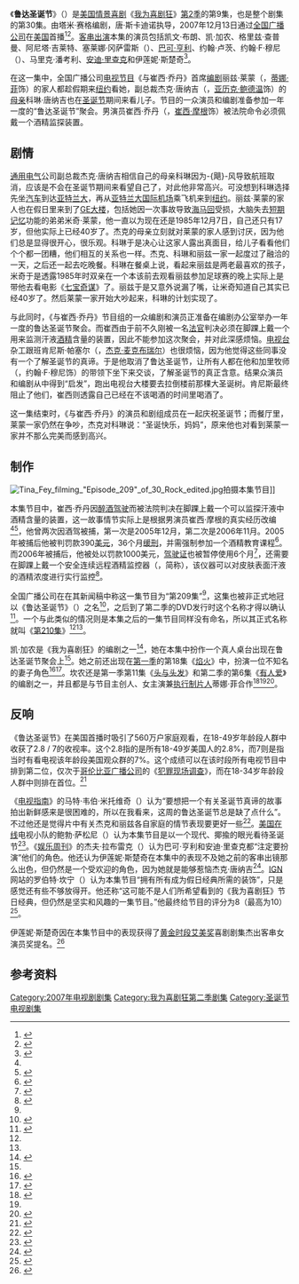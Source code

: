 {{noteTA
|G1=Movie
|G2=Show
|1=zh-cn:我为喜剧狂;zh-tw:超級製作人;zh-hk:娛樂揸Fit人;
|2=zh-hk:珍·嘉露絲姬;zh-cn=简·科拉克斯基;
}}
{{Infobox television episode
| Title        = 鲁达圣诞节<br>Ludachristmas
| Image        =<!-- Deleted image removed:  [[File:2.9_Ludachristmas.png|250px]] -->
| Caption      = The Lemon Family share a meal with Jack and Colleen
| Series       = [[我为喜剧狂|我为喜剧狂]]
| Season       = 2
| Episode      = 9
| Airdate      = {{Start date|2007|12|13}}
| Production   = 209
| Writer       = 塔米·赛格（{{lang|en|Tami Sagher}}）
| Director     = {{link-en|唐·斯卡迪诺|Don Scardino}}
| Music        = 由{{link-en|简·科拉克斯基|Jane Krakowski}}扮演的简娜·玛隆妮（{{lang|en|Jenna Maroney}}）一角表演《{{lang|en|Have Yourself a Merry Little Christmas}}》
| Photographer = 瓦尼亚·西恩祖尔（{{lang|en|Vanja Černjul}}）
| Guests       = 凯文·布朗（{{lang|en|Kevin Brown}}）饰达特·康·斯莱特里（{{lang|en|Dot Com Slattery}}）<br>格里兹·查普曼（{{lang|en|Grizz Chapman}}）饰格里兹·格里斯伍德（{{lang|en|Gris Griswold}}）<br>[[凯·加农|凯·加农]]饰真人桌台<br>{{link-en|阿尼塔·吉莱特|Anita Gillette}}饰玛格丽特·莱蒙（{{lang|en|Margaret Lemon}}）<br>[[巴可·亨利|巴可·亨利]]饰迪克·莱蒙（{{lang|en|Dick Lemon}}）<br>[[约翰·卢茨|约翰·卢茨]]饰J·D·卢兹（{{lang|en|J.D. Lutz}}）<br>{{link-en|马里克·潘考利|Maulik Pancholy}}饰乔纳森（{{lang|en|Jonathan}}）<br>[[安迪·里查克|安迪·里查克]]饰米奇·莱蒙（{{lang|en|Mitch Lemon}}）<br>{{link-en|伊莲妮·斯楚奇|Elaine Stritch}}饰科琳·唐纳吉（{{lang|en|Colleen Donaghy}}）
| Episode list = [[我为喜剧狂_(第2季)|《我为喜剧狂》第2季]]<br>[[我为喜剧狂剧集列表|《我为喜剧狂》剧集列表]]
| Prev         = [[秘密与谎言_(我为喜剧狂)|秘密与谎言]]
| Next         = [[第210集|第210集]]
}}
《'''鲁达圣诞节'''》（{{lang|en|''Ludachristmas''}}）是[[美国|美国]][[情景喜剧|情景喜剧]]《[[我为喜剧狂|我为喜剧狂]]》[[我为喜剧狂_(第2季)|第2季]]的第9集，也是整个剧集的第30集。由塔米·赛格编剧，唐·斯卡迪诺执导，2007年12月13日通过[[全国广播公司|全国广播公司]]在[[美国电视|美国]]首播<ref name="nbcmv">{{cite web |url=http://www.screenrush.co.uk/television/television-813/season-5594/ |title=30 Rock: Episodes Season 2 |publisher=Screenrush (AlloCiné) |accessdate=2013-08-24 |location=London |archiveurl=https://web.archive.org/web/20120730001603/http://www.screenrush.co.uk/television/television-813/season-5594/ |archivedate=2012-07-30 |deadurl=no }}</ref><ref name="nbcepisode">{{cite web |url=http://www.nbc.com/30-rock/episode-guide/season-2/224681/ |title=ALL EPISODE GUIDES : NEWEST |publisher=NBC |accessdate=2013-09-13 |deadurl=no |archivedate=2012-11-10 |archiveurl=https://web.archive.org/web/20121110025309/http://www.nbc.com/30-rock/episode-guide/season-2/224681/ }}</ref>。[[友情客串|客串出演]]本集的演员包括凯文·布朗、凯·加农、格里兹·查普曼、阿尼塔·吉莱特、塞莱娜·冈萨雷斯（{{lang|en|Selena Gonzalez}}）、[[巴可·亨利|巴可·亨利]]、约翰·卢茨、约翰·F·穆尼（{{lang|en|John F Mooney}}）、马里克·潘考利、[[安迪·里查克|安迪·里查克]]和伊莲妮·斯楚奇<ref name="yahoo">{{cite web |archivedate=2011-06-15 |deadurl=yes |archiveurl=https://web.archive.org/web/20110615092147/http://tv.yahoo.com/episode/155258/castcrew%3B_ylt%3DAs06.AsMpOeY2u4mmYi_aPyvo9EF |url=http://tv.yahoo.com/episode/155258/castcrew;_ylt=As06.AsMpOeY2u4mmYi_aPyvo9EF |title=''30 Rock'': "Episode 209" |accessdate=2008-08-18 |publisher=Yahoo }}</ref>。

在这一集中，全国广播公司[[电视节目|电视节目]]《{{lang|en|TGS}}与崔西·乔丹》首席[[编剧|编剧]]丽兹·莱蒙（{{lang|en|Liz Lemon}}，[[蒂娜·菲|蒂娜·菲]]饰）的家人都趁假期来[[纽约|纽约]]看她，副总裁杰克·唐纳吉（{{lang|en|Jack Donaghy}}，[[亚历克·鲍德温|亚历克·鲍德温]]饰）的[[母亲|母亲]]科琳·唐纳吉也在[[圣诞节|圣诞节]]期间来看儿子。节目的一众演员和编剧准备参加一年一度的“鲁达圣诞节”聚会。男演员崔西·乔丹（{{lang|en|Tracy Jordan}}，[[崔西·摩根|崔西·摩根]]饰）被法院命令必须佩戴一个酒精监探装置。

==剧情==
[[通用电气|通用电气]]公司副总裁杰克·唐纳吉相信自己的母亲科琳因为-{飓}-风导致航班取消，应该是不会在圣诞节期间来看望自己了，对此他非常高兴。可没想到科琳选择先坐[[汽车|汽车]]到达[[亚特兰大|亚特兰大]]，再从[[哈茨菲尔德－杰克逊亚特兰大国际机场|亚特兰大国际机场]]乘飞机来到[[纽约|纽约]]。丽兹·莱蒙的家人也在假日里来到了[[GE大楼|GE大楼]]，包括她因一次事故导致[[海马回|海马回]]受损，大脑失去[[短期记忆|短期记忆]]功能的弟弟米奇·莱蒙，他一直以为现在还是1985年12月7日，自己还只有17岁，但他实际上已经40岁了。杰克的母亲立刻就对莱蒙的家人感到讨厌，因为他们总是显得很开心，很乐观。科琳于是决心让这家人露出真面目，给儿子看看他们个个都一团糟，他们相互的关系也一样。杰克、科琳和丽兹一家一起度过了融洽的一天，之后还一起去吃晚餐。科琳在餐桌上说，看起来丽兹是两老最喜欢的孩子，米奇于是透露1985年时双亲在一个本该前去观看丽兹参加足球赛的晚上实际上是带他去看电影《[[七宝奇谋|七宝奇谋]]》了。丽兹于是又意外说漏了嘴，让米奇知道自己其实已经40岁了。然后莱蒙一家开始大吵起来，科琳的计划实现了。

与此同时，《{{lang|en|TGS}}与崔西·乔丹》节目组的一众编剧和演员正准备在编剧办公室举办一年一度的鲁达圣诞节聚会。而崔西由于前不久刚被一名[[法官|法官]]判决必须在脚踝上戴一个用来监测汗液[[酒精|酒精]]含量的装置，因此不能参加这次聚会，并对此深感烦恼。[[电视台|电视台]]杂工跟班肯尼斯·帕塞尔（{{lang|en|Kenneth Parcell}}，[[杰克·麦克布瑞尔|杰克·麦克布瑞尔]]）也很烦恼，因为他觉得这些同事没有一个了解圣诞节的真谛。于是他取消了鲁达圣诞节，让所有人都在他和加里牧师（{{lang|en|Reverend Gary}}，约翰·F·穆尼饰）的带领下坐下来交谈，了解圣诞节的真正含意。结果众演员和编剧从中得到“启发”，跑出电视台大楼要去拉倒楼前那棵大圣诞树。肯尼斯最终阻止了他们，崔西则透露自己已经在不该喝酒的时间里喝酒了。

这一集结束时，《{{lang|en|TGS}}与崔西·乔丹》的演员和剧组成员在一起庆祝圣诞节；而餐厅里，莱蒙一家仍然在争吵，杰克对科琳说：“圣诞快乐，妈妈”，原来他也对看到莱蒙一家并不那么完美而感到高兴。

==制作==
[[Image:Tina_Fey_filming_"Episode_209"_of_30_Rock_edited.jpg|thumb]]拍摄本集节目]]

本集节目中，崔西·乔丹因[[醉酒驾驶|醉酒驾驶]]而被法院判决在脚踝上戴一个可以监探汗液中酒精含量的装置，这一故事情节实际上是根据男演员崔西·摩根的真实经历改编<ref name="ign" /><ref name="dui_3">{{cite news |first=Michael |last=Wilson |title=Humor Sliced and Diced |url=http://www.nytimes.com/2008/01/06/fashion/06nite.html |work=The New York Times |date=2008-01-06 |accessdate=2013-09-13}}</ref>，他曾两次因酒驾被捕，第一次是2005年12月，第二次是2006年11月。2005年被捕后他被判罚款390[[美元|美元]]，36个月[[缓刑|缓刑]]，并需强制参加一个酒精教育课程<ref name="dui_1">{{cite web |url=http://www.tv.com/news/tracy-morgan-arrested-for-drunk-driving--7306/ |title=Tracy Morgan arrested for drunk driving |accessdate=2013-09-13 |last=Mahan |first=Colin |date=2006-11-28 |publisher=TV.com |deadurl=no |archiveurl=https://web.archive.org/web/20070627131444/http://www.tv.com/story/7306.html |archivedate=2007-06-27 }}</ref>。而2006年被捕后，他被处以罚款1000美元，[[驾驶证|驾驶证]]也被暂停使用6个月<ref name="dui_2">{{cite web |url=http://www.eonline.com/news/54403/tracy-morgan-cops-to-uncool-charge |title=Tracy Morgan Cops to Uncool Charge |accessdate=2013-09-13 |last=Keller |first=Julie |publisher=E!}}</ref>，还需要在脚踝上戴一个安全连续远程酒精监控器（{{lang|en|Secure Continuous Remote Alcohol Monitoring}}，简称{{lang|en|SCRAM}}），该仪器可以对皮肤表面汗液的酒精浓度进行实行监控<ref name="dui_4">{{cite web |url=http://www.tmz.com/2007/04/28/tracy-morgan-cops-a-plea/ |title=Tracy Morgan Ordered to SCRAM, Escapes Jail Time |accessdate=2008-08-19 |date=2007-04-28 |publisher=TMZ.com |archivedate=2012-10-11 |deadurl=no |archiveurl=https://web.archive.org/web/20121011132555/http://www.tmz.com/2007/04/28/tracy-morgan-cops-a-plea/ }}</ref>。

全国广播公司在在其新闻稿中称这一集节目为“第209集”<ref name="nbcmv" />，这集也被非正式地冠以《鲁达圣诞节》（{{lang|en|Ludachristmas}}）之名<ref>{{cite web |url=http://www.hulu.com/watch/6624/30-rock-ludachristmas |title="Ludachristmas": ''30 Rock'' |accessdate=2008-08-19 |publisher=Hulu |archiveurl=https://web.archive.org/web/20090326104421/http://www.hulu.com/watch/6624/30-rock-ludachristmas |archivedate=2009-03-26 |deadurl=yes }}</ref>，之后到了第二季的DVD发行时这个名称才得以确认<ref>{{cite video |date=2008 |title=30 Rock: Complete season two |url= |medium= |publisher=NBC Universal |accessdate=2008-11-25 |time= |quote= }}</ref>。一个与此类似的情况则是本集之后的一集节目同样没有命名，所以其正式名称就叫《[[第210集|第210集]]》<ref name="nbcmv" /><ref name="nbcepisode" />。

凯·加农是《我为喜剧狂》的编剧之一<ref name="wga07noms">{{cite press release |title=2007 Writers Guild Awards Television & Radio Nominees Announced |work=Writers Guild of America, West |date=2006-12-13 |url=http://www.wga.org/subpage_newsevents.aspx?id=2267 |accessdate=2008-03-07 |deadurl=yes |archivedate=2010-12-24 |archiveurl=https://web.archive.org/web/20101224084340/http://wga.org/subpage_newsevents.aspx?id=2267 }}</ref>，她在本集中扮作一个真人桌台出现在鲁达圣诞节聚会上<ref name="yahoo" />。她之前还出现在[[我为喜剧狂_(第1季)|第一季]]的第18集《[[焰火_(我为喜剧狂)|焰火]]》中，扮演一位不知名的妻子角色<ref name="commentary_finkcan">{{cite video |people=McBrayer, Jack |date=2007 |title=30 Rock: Season One DVD commentary for the episode "Fireworks" |format= |medium=DVD |publisher=NBC Universal |location= |accessdate=2008-08-17 |time=01:47 |quote=Those are two of our writers. That was Dave Finkel and Kay Cannon, in fact Dave Finkel and Brett Baer are a writing team that original penned this episode. }}</ref><ref name="variety">{{cite news |title=''30 Rock'' – "Fireworks" – Season 1 – Episode 4 – Synopsis, Credits, Companies – ''Variety'' Profiles |url=http://www.variety.com/profiles/Episode/main/171713/41770/1/64178/4/Fireworks.html?dataSet=1 |work=Variety |accessdate=2008-09-19 |archiveurl=https://web.archive.org/web/20080919092120/http://www.variety.com/profiles/Episode/main/171713/41770/1/64178/4/Fireworks.html?dataSet=1 |archivedate=2008-09-19 |deadurl=yes }}</ref>。坎农还是第一季第11集《[[头与头发|头与头发]]》和第二季的第6集《[[有人爱|有人爱]]》的编剧之一，并且都是与节目主创人、女主演兼[[执行制片人|执行制片人]]蒂娜·菲合作<ref name="screen rush">{{cite web |url=http://www.screenrush.co.uk/television/television-813/season-2600/ |title=30 Rock: Episodes |publisher=Screenrush (AlloCiné) |accessdate=2013-07-28 |location=London |archiveurl=https://web.archive.org/web/20120730001543/http://www.screenrush.co.uk/television/television-813/season-2600/ |archivedate=2012-07-30 |deadurl=no }}</ref><ref name="nbcmv" /><ref name="yahoo_castcrew">{{cite web |url=http://tv.yahoo.com/episode/152775/castcrew;_ylt=AjcJZlYp.JWNn6G4Mg6vkQqvo9EF |title=''30 Rock'' "Somebody to Love" Season 2,  Episode 6 <nowiki>|</nowiki> Original Airdate: November 15, 2007 |accessdate=2008-07-20 |publisher=Yahoo! |deadurl=yes |archivedate=2011-06-15 |archiveurl=https://web.archive.org/web/20110615090341/http://tv.yahoo.com/episode/152775/castcrew%3B_ylt%3DAjcJZlYp.JWNn6G4Mg6vkQqvo9EF }}</ref>。

==反响==
《鲁达圣诞节》在美国首播时吸引了560万户家庭观看，在18-49岁年龄段人群中收获了2.8 / 7的收视率。这个2.8指的是所有18-49岁美国人的2.8%，而7则是指当时有看电视该年龄段美国观众群的7%。这个成绩可以在该时段所有电视节目中排到第二位，仅次于[[哥伦比亚广播公司|哥伦比亚广播公司]]的《[[犯罪现场调查|犯罪现场调查]]》，而在18-34岁年龄段人群中则排在首位。<ref name="ratings">{{cite web |title=''Deal'', ''Biggest Loser'' And ''Sunday Night Football'' Lead NBC's Week Of December 10–16 |publisher= The Futon Critic |date=2007-12-18 |url=http://www.thefutoncritic.com/ratings/2007/12/18/deal-biggest-loser-and-sunday-night-football-lead-nbcs-week-of-dec-10-16-26270/20071218nbc03/ |accessdate=2013-09-13 |quote=Thursday at 9 pm ET, ''30 Rock'' (2.8/7 in 18–49, 5.6 million viewers overall) ranked No. 2 in adults 18–49, trailing only an original ''CSI'' on CBS. ''30 Rock'' ranked No. 1 among men 18–34, tied with ''CSI''. }}</ref>

《[[电视指南_(杂志)|电视指南]]》的马特·韦伯·米托维奇（{{lang|en|Matt Webb Mitovich}}）认为“要想把一个有关圣诞节真谛的故事拍出新鲜感来是很困难的，所以在我看来，这周的鲁达圣诞节总是缺了点什么”。不过他还是觉得片中有关杰克和丽兹各自家庭的情节表现要更好一些<ref name="tg">{{cite news |first=Matt |last=Webb Mitovich |title=Episode Recap: "Episode 209" |archivedate=2008-07-06 |deadurl=yes |archiveurl=https://web.archive.org/web/20080706193125/http://community.tvguide.com/blog-entry/TV-Show-Blog/30-Rock/Episode-Recap-Quotepisode/800029268 |url=http://community.tvguide.com/blog-entry/TV-Show-Blog/30-Rock/Episode-Recap-Quotepisode/800029268 |work=TV Guide |date=2007-12-13 |accessdate=2008-08-18 }}</ref>。[[美国在线|美国在线]]电视小队的鲍勃·萨松尼（{{lang|en|Bob Sassone}}）认为本集节目是以一个现代、揶揄的眼光看待圣诞节<ref name="ts">{{cite web |url=http://www.aoltv.com/2007/12/14/30-rock-episode-209/ |title=''30 Rock'': "Episode 209" |accessdate=2013-09-13 |last=Sassone |first=Bob |date=2007-12-14 |publisher=AOL's TV Squad |archivedate=2012-09-05 |deadurl=no |archiveurl=https://web.archive.org/web/20120905141549/http://www.aoltv.com/2007/12/14/30-rock-episode-209/ }}</ref>。《[[娱乐周刊|娱乐周刊]]》的杰夫·拉布雷克（{{lang|en|Jeff Labrecque}}）认为巴可·亨利和安迪·里查克都“注定要扮演”他们的角色。他还认为伊莲妮·斯楚奇在本集中的表现不及她之前的客串出镜那么出色，但仍然是一个受欢迎的角色，因为她就是能够惹恼杰克·唐纳吉<ref name="ew">{{cite news |first=Jeff |last=Labrecque |title=''30 Rock'': Just Say Noel |url=http://tvrecaps.ew.com/recap/30-rock-recap-season2-episode9/ |work=Entertainment Weekly |date=2007-12-14 |deadurl=no |accessdate=2013-09-13 |archivedate=2013-07-08 |archiveurl=https://web.archive.org/web/20130708193923/http://tvrecaps.ew.com/recap/30-rock-recap-season2-episode9/ }}</ref>。[[IGN|IGN]]网站的罗伯特·坎宁（{{lang|en|Robert Canning}}）认为本集节目“拥有所有成为假日经典所需的装饰”，只是感觉还有些不够放得开。他还称“这可能不是人们所希望看到的《我为喜剧狂》节日经典，但仍然是坚实和风趣的一集节目。”他最终给节目的评分为8（最高为10）<ref name="ign">{{cite web |url=http://uk.tv.ign.com/articles/841/841543p1.html |title=''30 Rock'': "Episode 209" Review |accessdate=2008-08-18 |last=Canning |first=Robert |date=2007-12-14 |publisher=IGN |archiveurl=https://web.archive.org/web/20120209221411/http://uk.tv.ign.com/articles/841/841543p1.html |archivedate=2012-02-09 |deadurl=yes }}</ref>。

伊莲妮·斯楚奇因在本集节目中的表现获得了[[黄金时段艾美奖|黄金时段艾美奖]]喜剧剧集杰出客串女演员奖提名。<ref name="08emmynoms">{{cite web |url=http://cdn.emmys.tv/awards/2008pte/60thpte_noms.php |title=The 60th Primetime Emmy Awards and Creative Arts Emmy Awards Nominees are... |accessdate=2009-09-08 |date=2008-07-17 |work=Academy of Television Arts & Sciences |archiveurl=https://web.archive.org/web/20090908033316/http://cdn.emmys.tv/awards/2008pte/60thpte_noms.php |deadurl=yes |archivedate=2009-09-08 }}</ref>

== 参考资料 ==
{{reflist|2}}

{{30 Rock Season One}}
{{portal bar|电视剧|美国}}
[[Category:2007年电视剧剧集|Category:2007年电视剧剧集]]
[[Category:我为喜剧狂第二季剧集|Category:我为喜剧狂第二季剧集]]
[[Category:圣诞节电视剧集|Category:圣诞节电视剧集]]
{{Good article}}